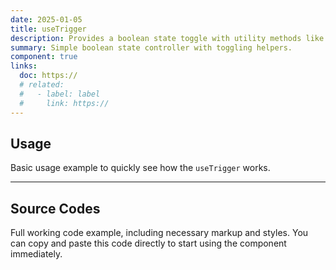 ```yaml
---
date: 2025-01-05
title: useTrigger
description: Provides a boolean state toggle with utility methods like on, off, and toggle.
summary: Simple boolean state controller with toggling helpers.
component: true
links:
  doc: https://
  # related:
  #   - label: label
  #     link: https://
---
```


## Usage

Basic usage example to quickly see how the `useTrigger` works.

<UseTriggerDemosUsage />

---

## Source Codes

Full working code example, including necessary markup and styles.
You can copy and paste this code directly to start using the component immediately.

<SourceCodes name="use-trigger" />
